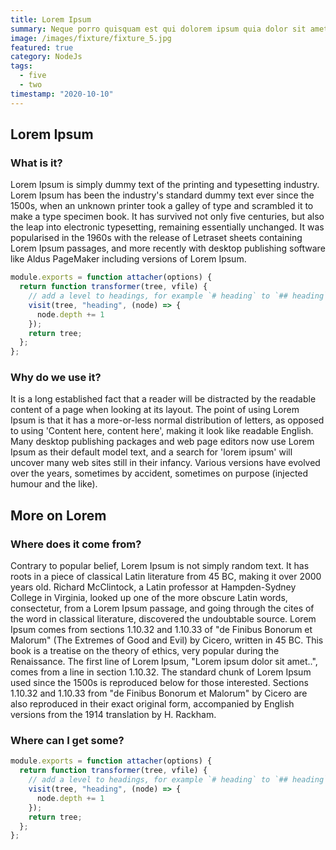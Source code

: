 ```yaml
---
title: Lorem Ipsum
summary: Neque porro quisquam est qui dolorem ipsum quia dolor sit amet, consectetur, adipisci velit...
image: /images/fixture/fixture_5.jpg
featured: true
category: NodeJs
tags: 
  - five
  - two
timestamp: "2020-10-10"
---
```


<box>  

## Lorem Ipsum
<content>

### What is it? 
Lorem Ipsum is simply dummy text of the printing and typesetting industry. Lorem Ipsum has been the industry's standard dummy text ever since the 1500s, when an unknown printer took a galley of type and scrambled it to make a type specimen book. It has survived not only five centuries, but also the leap into electronic typesetting, remaining essentially unchanged. It was popularised in the 1960s with the release of Letraset sheets containing Lorem Ipsum passages, and more recently with desktop publishing software like Aldus PageMaker including versions of Lorem Ipsum.
```js
module.exports = function attacher(options) {
  return function transformer(tree, vfile) {
    // add a level to headings, for example `# heading` to `## heading`
    visit(tree, "heading", (node) => {
      node.depth += 1
    });
    return tree;
  };
};
```
</content>
<content>

### Why do we use it?
It is a long established fact that a reader will be distracted by the readable content of a page when looking at its layout. The point of using Lorem Ipsum is that it has a more-or-less normal distribution of letters, as opposed to using 'Content here, content here', making it look like readable English. Many desktop publishing packages and web page editors now use Lorem Ipsum as their default model text, and a search for 'lorem ipsum' will uncover many web sites still in their infancy. Various versions have evolved over the years, sometimes by accident, sometimes on purpose (injected humour and the like).
</content>
</box>
<box>

## More on Lorem
<content>

### Where does it come from?
Contrary to popular belief, Lorem Ipsum is not simply random text. It has roots in a piece of classical Latin literature from 45 BC, making it over 2000 years old. Richard McClintock, a Latin professor at Hampden-Sydney College in Virginia, looked up one of the more obscure Latin words, consectetur, from a Lorem Ipsum passage, and going through the cites of the word in classical literature, discovered the undoubtable source. Lorem Ipsum comes from sections 1.10.32 and 1.10.33 of "de Finibus Bonorum et Malorum" (The Extremes of Good and Evil) by Cicero, written in 45 BC. This book is a treatise on the theory of ethics, very popular during the Renaissance. The first line of Lorem Ipsum, "Lorem ipsum dolor sit amet..", comes from a line in section 1.10.32.
The standard chunk of Lorem Ipsum used since the 1500s is reproduced below for those interested. Sections 1.10.32 and 1.10.33 from "de Finibus Bonorum et Malorum" by Cicero are also reproduced in their exact original form, accompanied by English versions from the 1914 translation by H. Rackham.
</content>
<content>

### Where can I get some?
```js
module.exports = function attacher(options) {
  return function transformer(tree, vfile) {
    // add a level to headings, for example `# heading` to `## heading`
    visit(tree, "heading", (node) => {
      node.depth += 1
    });
    return tree;
  };
};
```
</content>
</box>